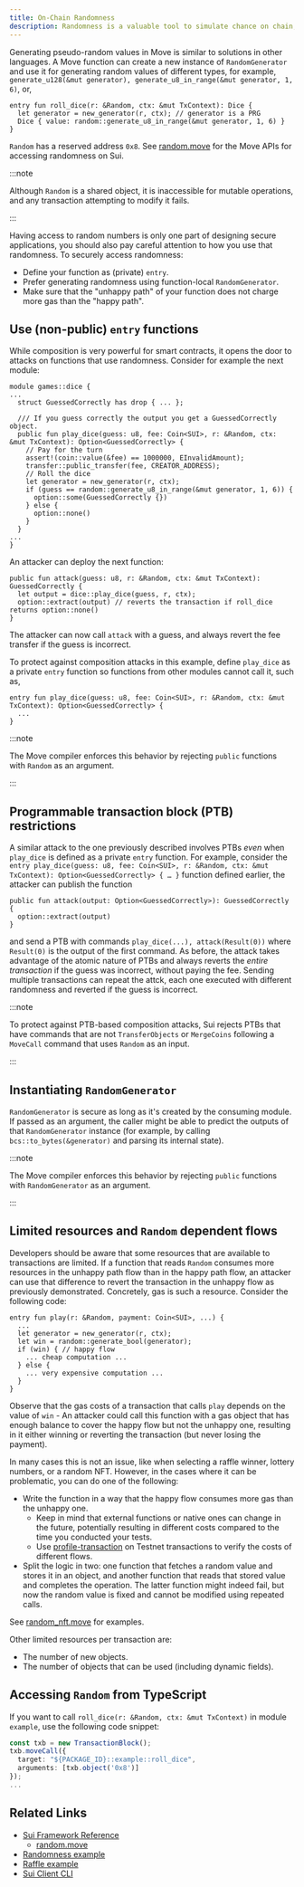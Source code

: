 ```yaml
---
title: On-Chain Randomness
description: Randomness is a valuable tool to simulate chance on chain, but can also expose flaws in your logic. Understanding the vulnerabilities and accounting for them can mitigate the threat exposure for your smart contracts.
---
```


Generating pseudo-random values in Move is similar to solutions in other languages. A Move function can create a new instance of `RandomGenerator` and use it for generating random values of different types, for example, `generate_u128(&mut generator), generate_u8_in_range(&mut generator, 1, 6)`, or,

```move
entry fun roll_dice(r: &Random, ctx: &mut TxContext): Dice {
  let generator = new_generator(r, ctx); // generator is a PRG
  Dice { value: random::generate_u8_in_range(&mut generator, 1, 6) }
}
```

`Random` has a reserved address `0x8`. See <a href="/references/framework/sui-framework/random" data-noBrokenLinkCheck='true'>random.move</a> for the Move APIs for accessing randomness on Sui.

:::note

Although `Random` is a shared object, it is inaccessible for mutable operations, and any transaction attempting to modify it fails.

:::

Having access to random numbers is only one part of designing secure applications, you should also pay careful attention to how you use that randomness. To securely access randomness:

- Define your function as (private) `entry`.
- Prefer generating randomness using function-local `RandomGenerator`.
- Make sure that the "unhappy path" of your function does not charge more gas than the "happy path".

## Use (non-public) `entry` functions

While composition is very powerful for smart contracts, it opens the door to attacks on functions that use randomness. Consider for example the next module:

```move
module games::dice { 
...
  struct GuessedCorrectly has drop { ... };

  /// If you guess correctly the output you get a GuessedCorrectly object.
  public fun play_dice(guess: u8, fee: Coin<SUI>, r: &Random, ctx: &mut TxContext): Option<GuessedCorrectly> {
    // Pay for the turn
    assert!(coin::value(&fee) == 1000000, EInvalidAmount);
    transfer::public_transfer(fee, CREATOR_ADDRESS);
    // Roll the dice
    let generator = new_generator(r, ctx);
    if (guess == random::generate_u8_in_range(&mut generator, 1, 6)) { 
      option::some(GuessedCorrectly {})
    } else {
      option::none()
    }
  }
...
}
```

An attacker can deploy the next function:

```move
public fun attack(guess: u8, r: &Random, ctx: &mut TxContext): GuessedCorrectly {
  let output = dice::play_dice(guess, r, ctx);
  option::extract(output) // reverts the transaction if roll_dice returns option::none()
}
```

The attacker can now call `attack` with a guess, and always revert the fee transfer if the guess is incorrect.

To protect against composition attacks in this example, define `play_dice` as a private `entry` function so functions from other modules cannot call it, such as, 

```move
entry fun play_dice(guess: u8, fee: Coin<SUI>, r: &Random, ctx: &mut TxContext): Option<GuessedCorrectly> {
  ...
}
```

:::note

The Move compiler enforces this behavior by rejecting `public` functions with `Random` as an argument.

:::

## Programmable transaction block (PTB) restrictions

A similar attack to the one previously described involves PTBs *even* when `play_dice` is defined as a private `entry` function. For example, consider the `entry play_dice(guess: u8, fee: Coin<SUI>, r: &Random, ctx: &mut TxContext): Option<GuessedCorrectly> { … }` function defined earlier, the attacker can publish the function

```move
public fun attack(output: Option<GuessedCorrectly>): GuessedCorrectly {
  option::extract(output)
}
```

and send a PTB with commands `play_dice(...), attack(Result(0))` where `Result(0)` is the output of the first command. As before, the attack takes advantage of the atomic nature of PTBs and always reverts the *entire transaction* if the guess was incorrect, without paying the fee. Sending multiple transactions can repeat the attck, each one executed with different randomness and reverted if the guess is incorrect.

:::note

To protect against PTB-based composition attacks, Sui rejects PTBs that have commands that are not `TransferObjects` or `MergeCoins` following a `MoveCall` command that uses `Random` as an input.

:::

## Instantiating `RandomGenerator`

`RandomGenerator` is secure as long as it's created by the consuming module. If passed as an argument, the caller might be able to predict the outputs of that `RandomGenerator` instance (for example, by calling `bcs::to_bytes(&generator)` and parsing its internal state).

:::note

The Move compiler enforces this behavior by rejecting `public` functions with `RandomGenerator` as an argument.

:::

## Limited resources and `Random` dependent flows

Developers should be aware that some resources that are available to transactions are limited. If a function that reads `Random` consumes more resources in the unhappy path flow than in the happy path flow, an attacker can use that difference to revert the transaction in the unhappy flow as previously demonstrated. Concretely, gas is such a resource. Consider the following code:

```move
entry fun play(r: &Random, payment: Coin<SUI>, ...) {
  ...
  let generator = new_generator(r, ctx);
  let win = random::generate_bool(generator);
  if (win) { // happy flow
    ... cheap computation ...
  } else {
    ... very expensive computation ...
  }
}
```

Observe that the gas costs of a transaction that calls `play` depends on the value of `win` - An attacker could call this function with a gas object that has enough balance to cover the happy flow but not the unhappy one, resulting in it either winning or reverting the transaction (but never losing the payment).

In many cases this is not an issue, like when selecting a raffle winner, lottery numbers, or a random NFT. However, in the cases where it can be problematic, you can do one of the following:

- Write the function in a way that the happy flow consumes more gas than the unhappy one.
    - Keep in mind that external functions or native ones can change in the future, potentially resulting in different costs compared to the time you conducted your tests.
    - Use [profile-transaction](../../../references/cli/client.mdx#profile-a-transaction) on Testnet transactions to verify the costs of different flows.
- Split the logic in two: one function that fetches a random value and stores it in an object, and another function that reads that stored value and completes the operation. The latter function might indeed fail, but now the random value is fixed and cannot be modified using repeated calls.

See [random_nft.move](https://github.com/MystenLabs/sui/blob/main/sui_programmability/examples/nfts/sources/random_nft.move) for examples.

Other limited resources per transaction are:

- The number of new objects.
- The number of objects that can be used (including dynamic fields).

## Accessing `Random` from TypeScript

If you want to call `roll_dice(r: &Random, ctx: &mut TxContext)` in module `example`, use the following code snippet:
```typescript
const txb = new TransactionBlock();
txb.moveCall({
  target: "${PACKAGE_ID}::example::roll_dice",
  arguments: [txb.object('0x8')]
});
...
```


## Related Links

- [Sui Framework Reference](../../../references/framework)
	- <a href="/references/framework/sui-framework/random" data-noBrokenLinkCheck='true'>random.move</a>
- [Randomness example](https://github.com/MystenLabs/sui/blob/main/sui_programmability/examples/nfts/sources/random_nft.move)
- [Raffle example](https://github.com/MystenLabs/sui/blob/main/sui_programmability/examples/games/sources/raffles.move)
- [Sui Client CLI](../../../references/cli/client)
